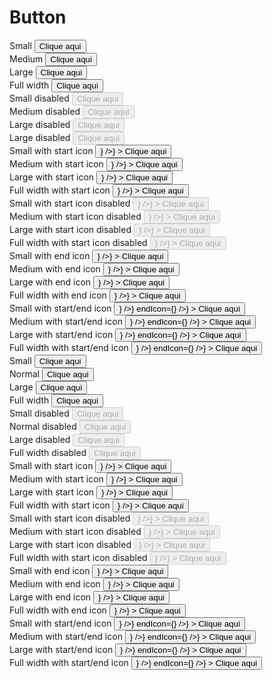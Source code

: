 

<Meta title="Button" component={Button} />

# Button

<Story name="Primary">
  <div
    style={{ display: "grid", gap: 16, gridTemplateColumns: "1fr 1fr 1fr 1fr" }}
  >
    <div>
      <span>Small</span>
      <Button variant="primary" size="small">
        Clique aqui
      </Button>
    </div>
    <div>
      <span>Medium</span>
      <Button variant="primary">Clique aqui</Button>
    </div>
    <div>
      <span>Large</span>
      <Button variant="primary" size="large">
        Clique aqui
      </Button>
    </div>
    <div>
      <span>Full width</span>
      <Button variant="primary" size="fullWidth">
        Clique aqui
      </Button>
    </div>
    <div>
      <span>Small disabled</span>
      <Button variant="primary" size="small" disabled>
        Clique aqui
      </Button>
    </div>
    <div>
      <span>Medium disabled</span>
      <Button variant="primary" disabled>
        Clique aqui
      </Button>
    </div>
    <div>
      <span>Large disabled</span>
      <Button variant="primary" size="large" disabled>
        Clique aqui
      </Button>
    </div>
    <div>
      <span>Large disabled</span>
      <Button variant="primary" size="fullWidth" disabled>
        Clique aqui
      </Button>
    </div>
    <div>
      <span>Small with start icon</span>
      <Button
        variant="primary"
        size="small"
        startIcon={<Icon size="small" icon={<BsCurrencyDollar />} />}
      >
        Clique aqui
      </Button>
    </div>
    <div>
      <span>Medium with start icon</span>
      <Button
        variant="primary"
        startIcon={<Icon size="medium" icon={<BsCurrencyDollar />} />}
      >
        Clique aqui
      </Button>
    </div>
    <div>
      <span>Large with start icon</span>
      <Button
        variant="primary"
        size="large"
        startIcon={<Icon size="large" icon={<BsCurrencyDollar />} />}
      >
        Clique aqui
      </Button>
    </div>
    <div>
      <span>Full width with start icon</span>
      <Button
        variant="primary"
        size="fullWidth"
        startIcon={<Icon size="large" icon={<BsCurrencyDollar />} />}
      >
        Clique aqui
      </Button>
    </div>
    <div>
      <span>Small with start icon disabled</span>
      <Button
        variant="primary"
        size="small"
        disabled
        startIcon={<Icon size="small" icon={<BsCurrencyDollar />} />}
      >
        Clique aqui
      </Button>
    </div>
    <div>
      <span>Medium with start icon disabled</span>
      <Button
        variant="primary"
        disabled
        startIcon={<Icon size="medium" icon={<BsCurrencyDollar />} />}
      >
        Clique aqui
      </Button>
    </div>
    <div>
      <span>Large with start icon disabled</span>
      <Button
        variant="primary"
        size="large"
        disabled
        startIcon={<Icon size="large" icon={<BsCurrencyDollar />} />}
      >
        Clique aqui
      </Button>
    </div>
    <div>
      <span>Full width with start icon disabled</span>
      <Button
        variant="primary"
        size="fullWidth"
        disabled
        startIcon={<Icon size="large" icon={<BsCurrencyDollar />} />}
      >
        Clique aqui
      </Button>
    </div>
    <div>
      <span>Small with end icon</span>
      <Button
        variant="primary"
        size="small"
        endIcon={<Icon size="small" icon={<BsCurrencyDollar />} />}
      >
        Clique aqui
      </Button>
    </div>
    <div>
      <span>Medium with end icon</span>
      <Button
        variant="primary"
        endIcon={<Icon size="medium" icon={<BsCurrencyDollar />} />}
      >
        Clique aqui
      </Button>
    </div>
    <div>
      <span>Large with end icon</span>
      <Button
        variant="primary"
        size="large"
        endIcon={<Icon size="large" icon={<BsCurrencyDollar />} />}
      >
        Clique aqui
      </Button>
    </div>
    <div>
      <span>Full width with end icon</span>
      <Button
        variant="primary"
        size="fullWidth"
        endIcon={<Icon size="large" icon={<BsCurrencyDollar />} />}
      >
        Clique aqui
      </Button>
    </div>
    <div>
      <span>Small with start/end icon</span>
      <Button
        variant="primary"
        size="small"
        startIcon={<Icon size="small" icon={<BsCurrencyDollar />} />}
        endIcon={<Icon size="small" icon={<BsCurrencyDollar />} />}
      >
        Clique aqui
      </Button>
    </div>
    <div>
      <span>Medium with start/end icon</span>
      <Button
        variant="primary"
        startIcon={<Icon size="medium" icon={<BsCurrencyDollar />} />}
        endIcon={<Icon size="medium" icon={<BsCurrencyDollar />} />}
      >
        Clique aqui
      </Button>
    </div>
    <div>
      <span>Large with start/end icon</span>
      <Button
        variant="primary"
        size="large"
        startIcon={<Icon size="large" icon={<BsCurrencyDollar />} />}
        endIcon={<Icon size="large" icon={<BsCurrencyDollar />} />}
      >
        Clique aqui
      </Button>
    </div>
    <div>
      <span>Full width with start/end icon</span>
      <Button
        variant="primary"
        size="fullWidth"
        startIcon={<Icon size="large" icon={<BsCurrencyDollar />} />}
        endIcon={<Icon size="large" icon={<BsCurrencyDollar />} />}
      >
        Clique aqui
      </Button>
    </div>
  </div>
</Story>

<Story name="Secondary">
  <div
    style={{ display: "grid", gap: 16, gridTemplateColumns: "1fr 1fr 1fr 1fr" }}
  >
    <div>
      <span>Small</span>
      <Button variant="secondary" size="small">
        Clique aqui
      </Button>
    </div>
    <div>
      <span>Normal</span>
      <Button variant="secondary">Clique aqui</Button>
    </div>
    <div>
      <span>Large</span>
      <Button variant="secondary" size="large">
        Clique aqui
      </Button>
    </div>
    <div>
      <span>Full width</span>
      <Button variant="secondary" size="fullWidth">
        Clique aqui
      </Button>
    </div>
    <div>
      <span>Small disabled</span>
      <Button variant="secondary" size="small" disabled>
        Clique aqui
      </Button>
    </div>
    <div>
      <span>Normal disabled</span>
      <Button variant="secondary" disabled>
        Clique aqui
      </Button>
    </div>
    <div>
      <span>Large disabled</span>
      <Button variant="secondary" size="large" disabled>
        Clique aqui
      </Button>
    </div>
    <div>
      <span>Full width disabled</span>
      <Button variant="secondary" size="fullWidth" disabled>
        Clique aqui
      </Button>
    </div>
    <div>
      <span>Small with start icon</span>
      <Button
        variant="secondary"
        size="small"
        startIcon={<Icon size="small" icon={<BsCurrencyDollar />} />}
      >
        Clique aqui
      </Button>
    </div>
    <div>
      <span>Medium with start icon</span>
      <Button
        variant="secondary"
        startIcon={<Icon size="medium" icon={<BsCurrencyDollar />} />}
      >
        Clique aqui
      </Button>
    </div>
    <div>
      <span>Large with start icon</span>
      <Button
        variant="secondary"
        size="large"
        startIcon={<Icon size="large" icon={<BsCurrencyDollar />} />}
      >
        Clique aqui
      </Button>
    </div>
    <div>
      <span>Full width with start icon</span>
      <Button
        variant="secondary"
        size="fullWidth"
        startIcon={<Icon size="large" icon={<BsCurrencyDollar />} />}
      >
        Clique aqui
      </Button>
    </div>
    <div>
      <span>Small with start icon disabled</span>
      <Button
        variant="secondary"
        size="small"
        disabled
        startIcon={<Icon size="small" icon={<BsCurrencyDollar />} />}
      >
        Clique aqui
      </Button>
    </div>
    <div>
      <span>Medium with start icon disabled</span>
      <Button
        variant="secondary"
        disabled
        startIcon={<Icon size="medium" icon={<BsCurrencyDollar />} />}
      >
        Clique aqui
      </Button>
    </div>
    <div>
      <span>Large with start icon disabled</span>
      <Button
        variant="secondary"
        size="large"
        disabled
        startIcon={<Icon size="large" icon={<BsCurrencyDollar />} />}
      >
        Clique aqui
      </Button>
    </div>
    <div>
      <span>Full width with start icon disabled</span>
      <Button
        variant="secondary"
        size="fullWidth"
        disabled
        startIcon={<Icon size="large" icon={<BsCurrencyDollar />} />}
      >
        Clique aqui
      </Button>
    </div>
    <div>
      <span>Small with end icon</span>
      <Button
        variant="secondary"
        size="small"
        endIcon={<Icon size="small" icon={<BsCurrencyDollar />} />}
      >
        Clique aqui
      </Button>
    </div>
    <div>
      <span>Medium with end icon</span>
      <Button
        variant="secondary"
        endIcon={<Icon size="medium" icon={<BsCurrencyDollar />} />}
      >
        Clique aqui
      </Button>
    </div>
    <div>
      <span>Large with end icon</span>
      <Button
        variant="secondary"
        size="large"
        endIcon={<Icon size="large" icon={<BsCurrencyDollar />} />}
      >
        Clique aqui
      </Button>
    </div>
    <div>
      <span>Full width with end icon</span>
      <Button
        variant="secondary"
        size="fullWidth"
        endIcon={<Icon size="large" icon={<BsCurrencyDollar />} />}
      >
        Clique aqui
      </Button>
    </div>
    <div>
      <span>Small with start/end icon</span>
      <Button
        variant="secondary"
        size="small"
        startIcon={<Icon size="small" icon={<BsCurrencyDollar />} />}
        endIcon={<Icon size="small" icon={<BsCurrencyDollar />} />}
      >
        Clique aqui
      </Button>
    </div>
    <div>
      <span>Medium with start/end icon</span>
      <Button
        variant="secondary"
        startIcon={<Icon size="medium" icon={<BsCurrencyDollar />} />}
        endIcon={<Icon size="medium" icon={<BsCurrencyDollar />} />}
      >
        Clique aqui
      </Button>
    </div>
    <div>
      <span>Large with start/end icon</span>
      <Button
        variant="secondary"
        size="large"
        startIcon={<Icon size="large" icon={<BsCurrencyDollar />} />}
        endIcon={<Icon size="large" icon={<BsCurrencyDollar />} />}
      >
        Clique aqui
      </Button>
    </div>
    <div>
      <span>Full width with start/end icon</span>
      <Button
        variant="secondary"
        size="fullWidth"
        startIcon={<Icon size="large" icon={<BsCurrencyDollar />} />}
        endIcon={<Icon size="large" icon={<BsCurrencyDollar />} />}
      >
        Clique aqui
      </Button>
    </div>
  </div>
</Story>
